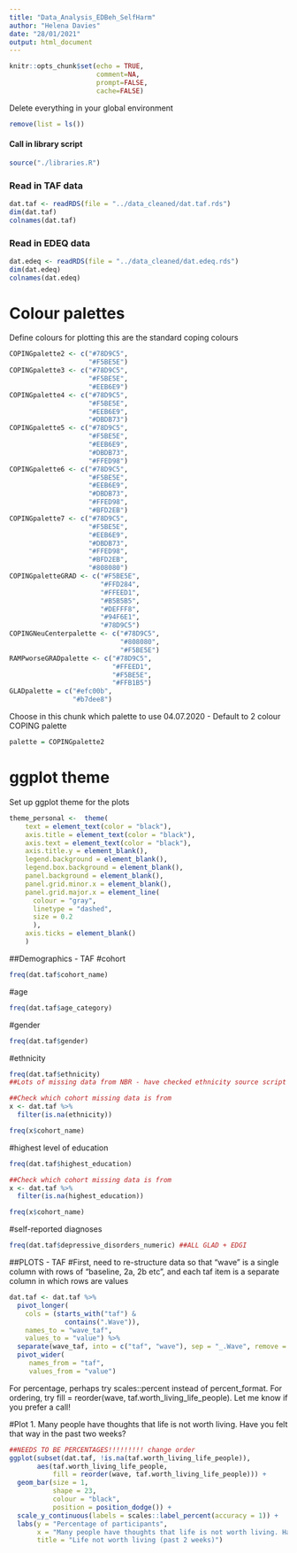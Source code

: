 ```yaml
---
title: "Data_Analysis_EDBeh_SelfHarm"
author: "Helena Davies"
date: "28/01/2021"
output: html_document
---
```


```r
knitr::opts_chunk$set(echo = TRUE,
                      comment=NA,
                      prompt=FALSE,
                      cache=FALSE)
```

Delete everything in your global environment
```r
remove(list = ls())
```

#### Call in library script

```r
source("./libraries.R")
```

### Read in TAF data
```r
dat.taf <- readRDS(file = "../data_cleaned/dat.taf.rds")
dim(dat.taf)
colnames(dat.taf)

```

### Read in EDEQ data
```r
dat.edeq <- readRDS(file = "../data_cleaned/dat.edeq.rds")
dim(dat.edeq)
colnames(dat.edeq)

```
# Colour palettes
Define colours for plotting this are the standard coping colours
```r
COPINGpalette2 <- c("#78D9C5",
                    "#F5BE5E")
COPINGpalette3 <- c("#78D9C5",
                    "#F5BE5E",
                    "#EEB6E9")
COPINGpalette4 <- c("#78D9C5",
                    "#F5BE5E",
                    "#EEB6E9",
                    "#DBDB73")
COPINGpalette5 <- c("#78D9C5",
                    "#F5BE5E",
                    "#EEB6E9",
                    "#DBDB73",
                    "#FFED98")
COPINGpalette6 <- c("#78D9C5",
                    "#F5BE5E",
                    "#EEB6E9",
                    "#DBDB73",
                    "#FFED98",
                    "#BFD2EB")
COPINGpalette7 <- c("#78D9C5",
                    "#F5BE5E",
                    "#EEB6E9",
                    "#DBDB73",
                    "#FFED98",
                    "#BFD2EB",
                    "#808080")
COPINGpaletteGRAD <- c("#F5BE5E",
                       "#FFD284",
                       "#FFEED1",
                       "#B5B5B5",
                       "#DEFFF8",
                       "#94F6E1",
                       "#78D9C5")
COPINGNeuCenterpalette <- c("#78D9C5",
                            "#808080",
                            "#F5BE5E")
RAMPworseGRADpalette <- c("#78D9C5",
                          "#FFEED1",
                          "#F5BE5E",
                          "#FFB1B5")
GLADpalette = c("#efc00b",
                "#b7dee8")
```

Choose in this chunk which palette to use
04.07.2020 - Default to 2 colour COPING palette
```r
palette = COPINGpalette2
```

# ggplot theme
Set up ggplot theme for the plots
```r
theme_personal <-  theme(
    text = element_text(color = "black"),
    axis.title = element_text(color = "black"),
    axis.text = element_text(color = "black"),
    axis.title.y = element_blank(),
    legend.background = element_blank(),
    legend.box.background = element_blank(),
    panel.background = element_blank(),
    panel.grid.minor.x = element_blank(),
    panel.grid.major.x = element_line(
      colour = "gray",
      linetype = "dashed",
      size = 0.2
      ),
    axis.ticks = element_blank()
    )
```

##Demographics - TAF
#cohort
```r
freq(dat.taf$cohort_name)
```

#age
```r
freq(dat.taf$age_category)
```

#gender
```r
freq(dat.taf$gender)
```

#ethnicity
```r
freq(dat.taf$ethnicity)
##Lots of missing data from NBR - have checked ethnicity source script and seems that the original dataset contains a lot of NAs...

##Check which cohort missing data is from
x <- dat.taf %>%
  filter(is.na(ethnicity))

freq(x$cohort_name)

```

#highest level of education
```r
freq(dat.taf$highest_education)

##Check which cohort missing data is from
x <- dat.taf %>%
  filter(is.na(highest_education))

freq(x$cohort_name)

```

#self-reported diagnoses
```r
freq(dat.taf$depressive_disorders_numeric) ##ALL GLAD + EDGI 

```

##PLOTS - TAF 
#First, need to re-structure data so that "wave" is a single column with rows of "baseline, 2a, 2b etc", and each taf item is a separate column in which rows are values
```r
dat.taf <- dat.taf %>%
  pivot_longer(
    cols = (starts_with("taf") &
              contains(".Wave")),
    names_to = "wave_taf",
    values_to = "value") %>%
  separate(wave_taf, into = c("taf", "wave"), sep = "_.Wave", remove = TRUE) %>%
  pivot_wider(
     names_from = "taf",
     values_from = "value")

```

For percentage, perhaps try scales::percent instead of percent_format. For ordering, try fill = reorder(wave, taf.worth_living_life_people). Let me know if you prefer a call!

#Plot 1. Many people have thoughts that life is not worth living. Have you felt that way in the past two weeks?
```r
##NEEDS TO BE PERCENTAGES!!!!!!!!! change order
ggplot(subset(dat.taf, !is.na(taf.worth_living_life_people)),
       aes(taf.worth_living_life_people, 
           fill = reorder(wave, taf.worth_living_life_people))) +
  geom_bar(size = 1,
           shape = 23,
           colour = "black",
           position = position_dodge()) +
  scale_y_continuous(labels = scales::label_percent(accuracy = 1)) +
  labs(y = "Percentage of participants",
       x = "Many people have thoughts that life is not worth living. Have you felt that way in the past two weeks?",
       title = "Life not worth living (past 2 weeks)")


```





























